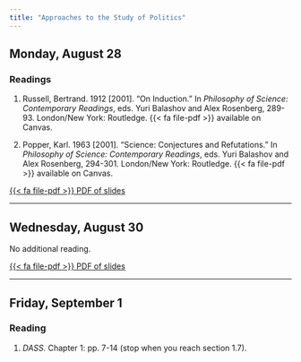 ```yaml
---
title: "Approaches to the Study of Politics"
---
```


## Monday, August 28

### Readings 

1. Russell, Bertrand. 1912 [2001]. "On Induction." In *Philosophy of Science: Contemporary Readings*, eds. Yuri Balashov and Alex Rosenberg, 289-93. London/New York: Routledge. {{< fa file-pdf >}} available on Canvas.

2. Popper, Karl. 1963 [2001]. "Science: Conjectures and Refutations." In *Philosophy of Science: Contemporary Readings*, eds. Yuri Balashov and Alex Rosenberg, 294-301. London/New York: Routledge. {{< fa file-pdf >}} available on Canvas.

[<span class="btn btn-danger">{{< fa file-pdf >}} PDF of slides </span></p>](/data/handouts/3_Induction.pdf)

---

## Wednesday, August 30

No additional reading.

[<span class="btn btn-danger">{{< fa file-pdf >}} PDF of slides </span></p>](/data/handouts/4_Falsificationism.pdf)

---
 
## Friday, September 1

### Reading

1. *DASS.* Chapter 1: pp. 7-14 (stop when you reach section 1.7).


